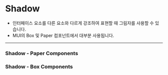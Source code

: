 
<Meta title='Foundation/Shadow' />

# Shadow

- 인터페이스 요소를 다른 요소와 다르게 강조하여 표현할 때 그림자를 사용할 수 있습니다.
- MUI의 Box 및 Paper 컴포넌트에서 대부분 사용됩니다.

---

### Shadow - Paper Components
<Canvas>
  <Story of={ShadowPaperStories.ShadowPaper1} />
  <Story of={ShadowPaperStories.ShadowPaper2} />
  <Story of={ShadowPaperStories.ShadowPaper3} />
  <Story of={ShadowPaperStories.ShadowPaper4} />
  <Story of={ShadowPaperStories.ShadowPaper5} />
</Canvas>

### Shadow - Box Components
<Canvas>
  <Story of={ShadowBoxStories.ShadowBox1} />
  <Story of={ShadowBoxStories.ShadowBox2} />
  <Story of={ShadowBoxStories.ShadowBox3} />
  <Story of={ShadowBoxStories.ShadowBox4} />
  <Story of={ShadowBoxStories.ShadowBox5} />
</Canvas>
